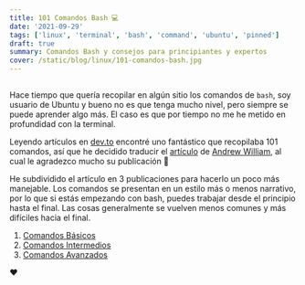 ```yaml
---
title: 101 Comandos Bash 💻
date: '2021-09-29'
tags: ['linux', 'terminal', 'bash', 'command', 'ubuntu', 'pinned']
draft: true
summary: Comandos Bash y consejos para principiantes y expertos
cover: /static/blog/linux/101-comandos-bash.jpg
---
```


<section>

##

Hace tiempo que quería recopilar en algún sitio los comandos de `bash`, soy usuario de Ubuntu y bueno no es que tenga mucho nivel, pero siempre se puede aprender algo más. El caso es que por tiempo no me he metido en profundidad con la terminal.

Leyendo artículos en <a href="https://dev.to" target="_blank" rel="noopener noreferrer">dev.to</a> encontré uno fantástico que recopilaba 101 comandos, así que he decidido traducir el <a href="https://dev.to/awwsmm/101-bash-commands-and-tips-for-beginners-to-experts-30je#first-commands" target="_blank" rel="noopener noreferrer">artículo</a> de <a href="https://awwsmm.com/" target="_blank" rel="noopener noreferrer">Andrew William</a>, al cual le agradezco mucho su publicación 💓

He subdividido el artículo en 3 publicaciones para hacerlo un poco más manejable. Los comandos se presentan en un estilo más o menos narrativo, por lo que si estás empezando con bash, puedes trabajar desde el principio hasta el final. Las cosas generalmente se vuelven menos comunes y más difíciles hacia el final.

1. <a href="/blog/linux/101-comandos-bash-basicos" target="_blank" rel="noopener noreferrer">
     Comandos Básicos
   </a>
2. <a href="/blog/linux/101-comandos-bash-intermedios" target="_blank" rel="noopener noreferrer">
     Comandos Intermedios
   </a>
3. <a href="/blog/linux/101-comandos-bash-avanzados" target="_blank" rel="noopener noreferrer">
     Comandos Avanzados
   </a>

</section>

❤️
